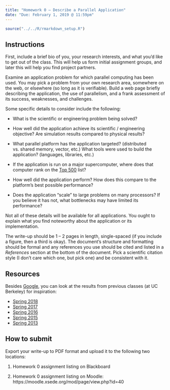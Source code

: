 ```yaml
---
title: "Homework 0 — Describe a Parallel Application"
date: "Due: February 1, 2019 @ 11:59pm"
---
```


```r
source("../../R/rmarkdown_setup.R")
```

## Instructions

First, include a brief bio of you, your research interests, and what you'd like to get out of the class.
This will help us form initial assignment groups, and later this will help you find project partners.

Examine an application problem for which parallel computing has been used.
You may pick a problem from your own research area, somewhere on the web, or elsewhere (so long as it is verifiable).
Build a web page briefly describing the application, the use of parallelism, and a frank assessment of its success, weaknesses, and challenges.

Some specific details to consider include the following:

*   What is the scientific or engineering problem being solved?

*   How well did the application achieve its scientific / engineering objective? Are simulation results compared to physical results?

*   What parallel platform has the application targeted? (distributed vs. shared memory, vector, etc.) What tools were used to build the application? (languages, libraries, etc.)

*   If the application is run on a major supercomputer, where does that computer rank on the [Top 500](https://www.top500.org/) list?

*   How well did the application perform? How does this compare to the platform's best possible performance?

*   Does the application "scale" to large problems on many processors? If you believe it has not, what bottlenecks may have limited its performance?

Not all of these details will be available for all applications.
You ought to explain what you find noteworthy about the application or its implementation.

The write-up should be 1 – 2 pages in length, single-spaced (if you include a figure, then a third is okay).
The document's structure and formatting should be formal and any references you use should be cited and listed in a *References* section at the bottom of the document.
Pick a scientific citation style (I don't care which one, but pick one) and be consistent with it.

## Resources

Besides [Google](https://www.google.com), you can look at the results from previous classes (at UC Berkeley) for inspiration:

*   [Spring 2018](https://people.eecs.berkeley.edu/~aditya/local_hw0/results.html)
*   [Spring 2017](https://sites.google.com/a/lbl.gov/cs267-spring-2017/home/hw0-results)
*   [Spring 2016](https://people.eecs.berkeley.edu/~mme/cs267-2016/hw0/results.html)
*   [Spring 2015](https://people.eecs.berkeley.edu/~penpornk/cs267.spr15/hw0/results.html)
*   [Spring 2013](https://people.eecs.berkeley.edu/~driscoll/cs267/hw0/)

## How to submit

Export your write-up to PDF format and upload it to the following two locations:

1.  Homework 0 assignment listing on Blackboard

2.  Homework 0 assignment listing on Moodle: https://moodle.xsede.org/mod/page/view.php?id=40
